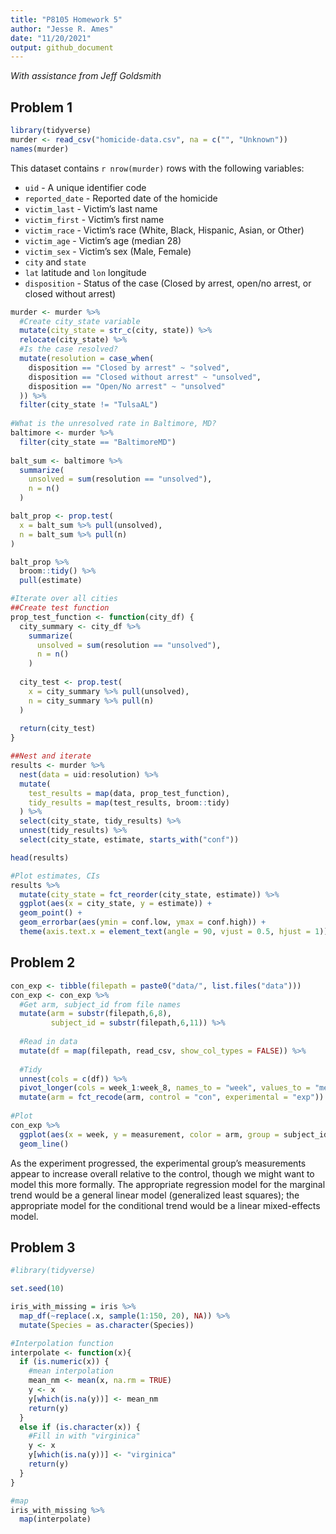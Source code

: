 ```yaml
---
title: "P8105 Homework 5"
author: "Jesse R. Ames"
date: "11/20/2021"
output: github_document
---
```


*With assistance from Jeff Goldsmith*

## Problem 1

```r
library(tidyverse)
murder <- read_csv("homicide-data.csv", na = c("", "Unknown"))
names(murder)
```

This dataset contains `r nrow(murder)` rows with the following variables:

* `uid` - A unique identifier code
* `reported_date` - Reported date of the homicide
* `victim_last` - Victim's last name
* `victim_first` - Victim's first name
* `victim_race` - Victim's race (White, Black, Hispanic, Asian, or Other)
* `victim_age` - Victim's age (median 28)
* `victim_sex` - Victim's sex (Male, Female)
* `city` and `state`
* `lat` latitude and `lon` longitude
* `disposition` - Status of the case (Closed by arrest, open/no arrest, or closed without arrest)

```r
murder <- murder %>%
  #Create city_state variable
  mutate(city_state = str_c(city, state)) %>%
  relocate(city_state) %>%
  #Is the case resolved?
  mutate(resolution = case_when(
    disposition == "Closed by arrest" ~ "solved",
    disposition == "Closed without arrest" ~ "unsolved",
    disposition == "Open/No arrest" ~ "unsolved"
  )) %>%
  filter(city_state != "TulsaAL")
  
#What is the unresolved rate in Baltimore, MD?
baltimore <- murder %>%
  filter(city_state == "BaltimoreMD")
  
balt_sum <- baltimore %>%
  summarize(
    unsolved = sum(resolution == "unsolved"),
    n = n()
  )

balt_prop <- prop.test(
  x = balt_sum %>% pull(unsolved),
  n = balt_sum %>% pull(n)
)

balt_prop %>%
  broom::tidy() %>%
  pull(estimate)

#Iterate over all cities
##Create test function
prop_test_function <- function(city_df) {
  city_summary <- city_df %>%
    summarize(
      unsolved = sum(resolution == "unsolved"),
      n = n()
    )
  
  city_test <- prop.test(
    x = city_summary %>% pull(unsolved),
    n = city_summary %>% pull(n)
  )
  
  return(city_test)
}

##Nest and iterate
results <- murder %>%
  nest(data = uid:resolution) %>%
  mutate(
    test_results = map(data, prop_test_function),
    tidy_results = map(test_results, broom::tidy)
  ) %>%
  select(city_state, tidy_results) %>%
  unnest(tidy_results) %>%
  select(city_state, estimate, starts_with("conf"))

head(results)

#Plot estimates, CIs
results %>%
  mutate(city_state = fct_reorder(city_state, estimate)) %>%
  ggplot(aes(x = city_state, y = estimate)) +
  geom_point() +
  geom_errorbar(aes(ymin = conf.low, ymax = conf.high)) +
  theme(axis.text.x = element_text(angle = 90, vjust = 0.5, hjust = 1))
```

## Problem 2

```r
con_exp <- tibble(filepath = paste0("data/", list.files("data")))
con_exp <- con_exp %>%
  #Get arm, subject_id from file names
  mutate(arm = substr(filepath,6,8),
         subject_id = substr(filepath,6,11)) %>%
  
  #Read in data
  mutate(df = map(filepath, read_csv, show_col_types = FALSE)) %>%
  
  #Tidy
  unnest(cols = c(df)) %>%
  pivot_longer(cols = week_1:week_8, names_to = "week", values_to = "measurement") %>%
  mutate(arm = fct_recode(arm, control = "con", experimental = "exp"))
  
#Plot
con_exp %>%
  ggplot(aes(x = week, y = measurement, color = arm, group = subject_id)) +
  geom_line()
```

As the experiment progressed, the experimental group's measurements appear to increase overall relative to the control, though we might want to model this more formally. The appropriate regression model for the marginal trend would be a general linear model (generalized least squares); the appropriate model for the conditional trend would be a linear mixed-effects model.

## Problem 3

```r
#library(tidyverse)

set.seed(10)

iris_with_missing = iris %>% 
  map_df(~replace(.x, sample(1:150, 20), NA)) %>%
  mutate(Species = as.character(Species))

#Interpolation function
interpolate <- function(x){
  if (is.numeric(x)) {
    #mean interpolation
    mean_nm <- mean(x, na.rm = TRUE)
    y <- x
    y[which(is.na(y))] <- mean_nm
    return(y)
  }
  else if (is.character(x)) {
    #Fill in with "virginica"
    y <- x
    y[which(is.na(y))] <- "virginica"
    return(y)
  }
}

#map 
iris_with_missing %>%
  map(interpolate)
```